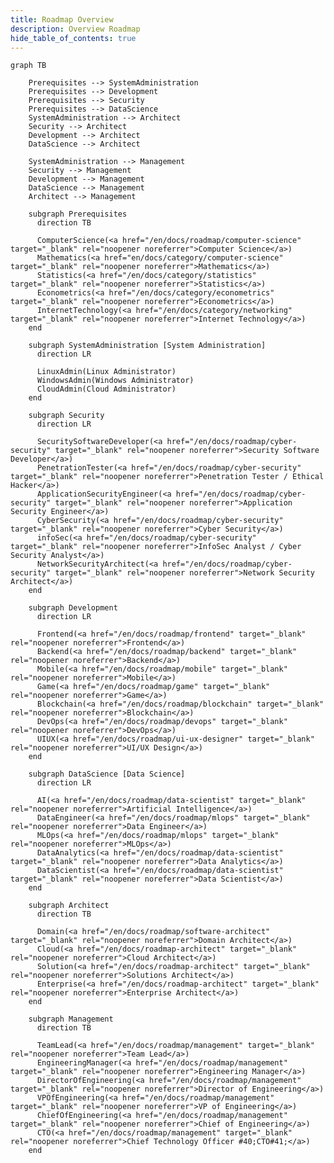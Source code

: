 ```yaml
---
title: Roadmap Overview
description: Overview Roadmap
hide_table_of_contents: true
---
```


```mermaid
graph TB

    Prerequisites --> SystemAdministration
    Prerequisites --> Development
    Prerequisites --> Security
    Prerequisites --> DataScience
    SystemAdministration --> Architect
    Security --> Architect
    Development --> Architect
    DataScience --> Architect

    SystemAdministration --> Management
    Security --> Management
    Development --> Management
    DataScience --> Management
    Architect --> Management

    subgraph Prerequisites
      direction TB

      ComputerScience(<a href="/en/docs/roadmap/computer-science" target="_blank" rel="noopener noreferrer">Computer Science</a>)
      Mathematics(<a href="en/docs/category/computer-science" target="_blank" rel="noopener noreferrer">Mathematics</a>)
      Statistics(<a href="/en/docs/category/statistics" target="_blank" rel="noopener noreferrer">Statistics</a>)
      Econometrics(<a href="/en/docs/category/econometrics" target="_blank" rel="noopener noreferrer">Econometrics</a>)
      InternetTechnology(<a href="/en/docs/category/networking" target="_blank" rel="noopener noreferrer">Internet Technology</a>)
    end

    subgraph SystemAdministration [System Administration]
      direction LR

      LinuxAdmin(Linux Administrator)
      WindowsAdmin(Windows Administrator)
      CloudAdmin(Cloud Administrator)
    end

    subgraph Security
      direction LR

      SecuritySoftwareDeveloper(<a href="/en/docs/roadmap/cyber-security" target="_blank" rel="noopener noreferrer">Security Software Developer</a>)
      PenetrationTester(<a href="/en/docs/roadmap/cyber-security" target="_blank" rel="noopener noreferrer">Penetration Tester / Ethical Hacker</a>)
      ApplicationSecurityEngineer(<a href="/en/docs/roadmap/cyber-security" target="_blank" rel="noopener noreferrer">Application Security Engineer</a>)
      CyberSecurity(<a href="/en/docs/roadmap/cyber-security" target="_blank" rel="noopener noreferrer">Cyber Security</a>)
      infoSec(<a href="/en/docs/roadmap/cyber-security" target="_blank" rel="noopener noreferrer">InfoSec Analyst / Cyber Security Analyst</a>)
      NetworkSecurityArchitect(<a href="/en/docs/roadmap/cyber-security" target="_blank" rel="noopener noreferrer">Network Security Architect</a>)
    end

    subgraph Development
      direction LR

      Frontend(<a href="/en/docs/roadmap/frontend" target="_blank" rel="noopener noreferrer">Frontend</a>)
      Backend(<a href="/en/docs/roadmap/backend" target="_blank" rel="noopener noreferrer">Backend</a>)
      Mobile(<a href="/en/docs/roadmap/mobile" target="_blank" rel="noopener noreferrer">Mobile</a>)
      Game(<a href="/en/docs/roadmap/game" target="_blank" rel="noopener noreferrer">Game</a>)
      Blockchain(<a href="/en/docs/roadmap/blockchain" target="_blank" rel="noopener noreferrer">Blockchain</a>)
      DevOps(<a href="/en/docs/roadmap/devops" target="_blank" rel="noopener noreferrer">DevOps</a>)
      UIUX(<a href="/en/docs/roadmap/ui-ux-designer" target="_blank" rel="noopener noreferrer">UI/UX Design</a>)
    end

    subgraph DataScience [Data Science]
      direction LR

      AI(<a href="/en/docs/roadmap/data-scientist" target="_blank" rel="noopener noreferrer">Artificial Intelligence</a>)
      DataEngineer(<a href="/en/docs/roadmap/mlops" target="_blank" rel="noopener noreferrer">Data Engineer</a>)
      MLOps(<a href="/en/docs/roadmap/mlops" target="_blank" rel="noopener noreferrer">MLOps</a>)
      DataAnalytics(<a href="/en/docs/roadmap/data-scientist" target="_blank" rel="noopener noreferrer">Data Analytics</a>)
      DataScientist(<a href="/en/docs/roadmap/data-scientist" target="_blank" rel="noopener noreferrer">Data Scientist</a>)
    end

    subgraph Architect
      direction TB

      Domain(<a href="/en/docs/roadmap/software-architect" target="_blank" rel="noopener noreferrer">Domain Architect</a>)
      Cloud(<a href="/en/docs/roadmap-architect" target="_blank" rel="noopener noreferrer">Cloud Architect</a>)
      Solution(<a href="/en/docs/roadmap-architect" target="_blank" rel="noopener noreferrer">Solutions Architect</a>)
      Enterprise(<a href="/en/docs/roadmap-architect" target="_blank" rel="noopener noreferrer">Enterprise Architect</a>)
    end

    subgraph Management
      direction TB

      TeamLead(<a href="/en/docs/roadmap/management" target="_blank" rel="noopener noreferrer">Team Lead</a>)
      EngineeringManager(<a href="/en/docs/roadmap/management" target="_blank" rel="noopener noreferrer">Engineering Manager</a>)
      DirectorOfEngineering(<a href="/en/docs/roadmap/management" target="_blank" rel="noopener noreferrer">Director of Engineering</a>)
      VPOfEngineering(<a href="/en/docs/roadmap/management" target="_blank" rel="noopener noreferrer">VP of Engineering</a>)
      ChiefOfEngineering(<a href="/en/docs/roadmap/management" target="_blank" rel="noopener noreferrer">Chief of Engineering</a>)
      CTO(<a href="/en/docs/roadmap/management" target="_blank" rel="noopener noreferrer">Chief Technology Officer #40;CTO#41;</a>)
    end
```
